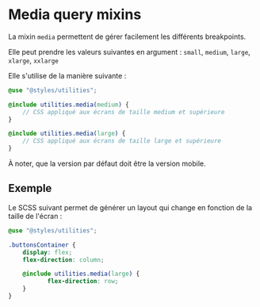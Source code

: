 
<Meta of={MixinsStories} />

# Media query mixins

La mixin `media`  permettent de gérer facilement les différents breakpoints.

Elle peut prendre les valeurs suivantes en argument : `small`, `medium`, `large`, `xlarge`, `xxlarge`

Elle s'utilise de la manière suivante :

```scss
@use "@styles/utilities";

@include utilities.media(medium) {
    // CSS appliqué aux écrans de taille medium et supérieure
}

@include utilities.media(large) {
    // CSS appliqué aux écrans de taille large et supérieure
}
```

À noter, que la version par défaut doit être la version mobile.

## Exemple

Le SCSS suivant permet de générer un layout qui change en fonction de la taille de l'écran :

```scss
@use "@styles/utilities";

.buttonsContainer {
    display: flex;
    flex-direction: column;

    @include utilities.media(large) {
           flex-direction: row;
    }
}
```

<Canvas>
  <Story of={MixinsStories.ExampleMediaMixinsQueryLarge} />
</Canvas>
